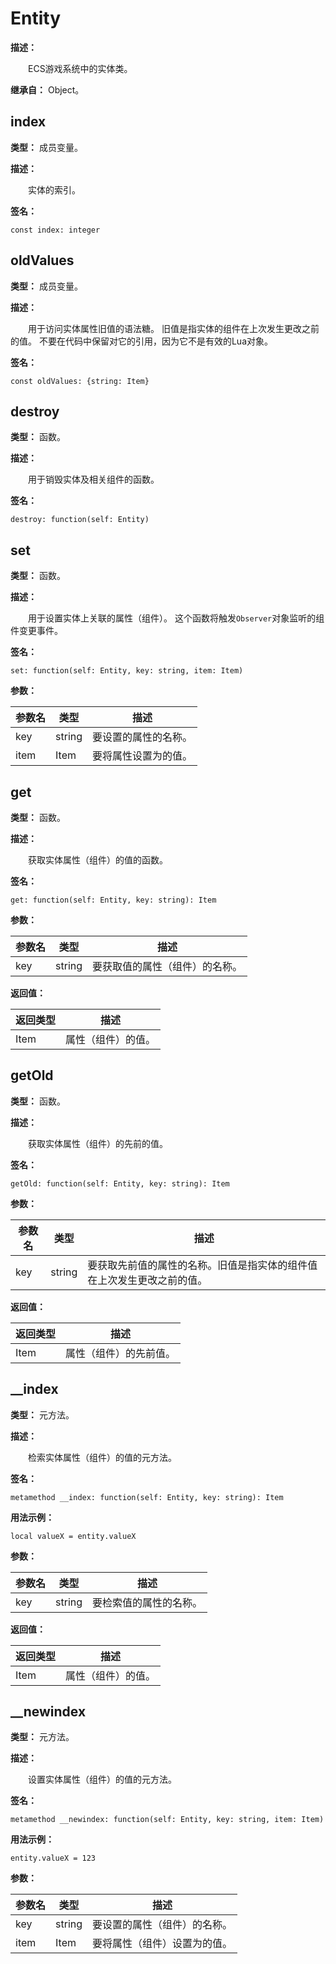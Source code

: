 
# Entity

**描述：**

&emsp;&emsp;ECS游戏系统中的实体类。

**继承自：** Object。

## index

**类型：** 成员变量。

**描述：**

&emsp;&emsp;实体的索引。

**签名：**
```tl
const index: integer
```

## oldValues

**类型：** 成员变量。

**描述：**

&emsp;&emsp;用于访问实体属性旧值的语法糖。
旧值是指实体的组件在上次发生更改之前的值。
不要在代码中保留对它的引用，因为它不是有效的Lua对象。

**签名：**
```tl
const oldValues: {string: Item}
```

## destroy

**类型：** 函数。

**描述：**

&emsp;&emsp;用于销毁实体及相关组件的函数。

**签名：**
```tl
destroy: function(self: Entity)
```

## set

**类型：** 函数。

**描述：**

&emsp;&emsp;用于设置实体上关联的属性（组件）。
这个函数将触发`Observer`对象监听的组件变更事件。

**签名：**
```tl
set: function(self: Entity, key: string, item: Item)
```

**参数：**

| 参数名 | 类型 | 描述 |
| --- | --- | --- |
| key | string | 要设置的属性的名称。 |
| item | Item | 要将属性设置为的值。 |

## get

**类型：** 函数。

**描述：**

&emsp;&emsp;获取实体属性（组件）的值的函数。

**签名：**
```tl
get: function(self: Entity, key: string): Item
```

**参数：**

| 参数名 | 类型 | 描述 |
| --- | --- | --- |
| key | string | 要获取值的属性（组件）的名称。 |

**返回值：**

| 返回类型 | 描述 |
| --- | --- |
| Item | 属性（组件）的值。 |

## getOld

**类型：** 函数。

**描述：**

&emsp;&emsp;获取实体属性（组件）的先前的值。

**签名：**
```tl
getOld: function(self: Entity, key: string): Item
```

**参数：**

| 参数名 | 类型 | 描述 |
| --- | --- | --- |
| key | string | 要获取先前值的属性的名称。旧值是指实体的组件值在上次发生更改之前的值。 |

**返回值：**

| 返回类型 | 描述 |
| --- | --- |
| Item | 属性（组件）的先前值。 |

## __index

**类型：** 元方法。

**描述：**

&emsp;&emsp;检索实体属性（组件）的值的元方法。

**签名：**
```tl
metamethod __index: function(self: Entity, key: string): Item
```

**用法示例：**
```tl
local valueX = entity.valueX
```

**参数：**

| 参数名 | 类型 | 描述 |
| --- | --- | --- |
| key | string | 要检索值的属性的名称。 |

**返回值：**

| 返回类型 | 描述 |
| --- | --- |
| Item | 属性（组件）的值。 |

## __newindex

**类型：** 元方法。

**描述：**

&emsp;&emsp;设置实体属性（组件）的值的元方法。

**签名：**
```tl
metamethod __newindex: function(self: Entity, key: string, item: Item)
```

**用法示例：**
```tl
entity.valueX = 123
```

**参数：**

| 参数名 | 类型 | 描述 |
| --- | --- | --- |
| key | string | 要设置的属性（组件）的名称。 |
| item | Item | 要将属性（组件）设置为的值。 |